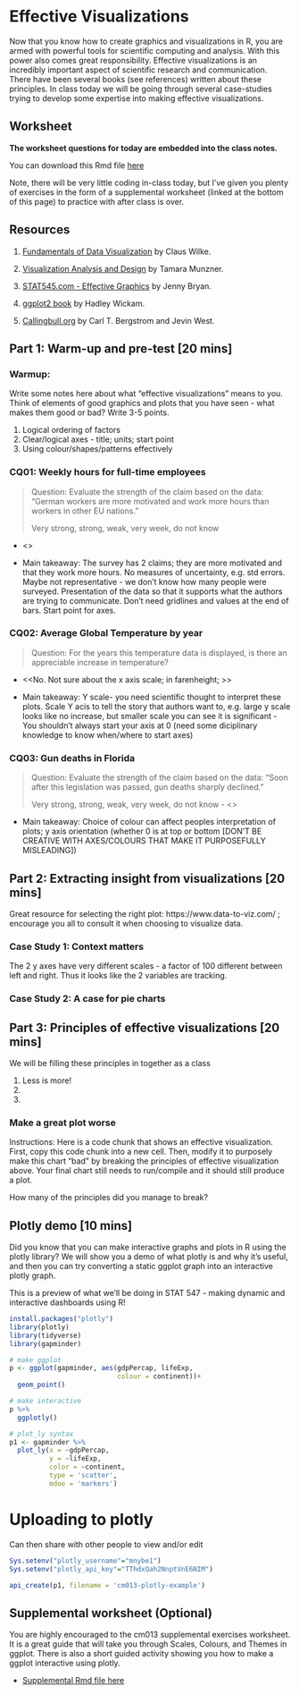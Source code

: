 # Effective Visualizations

Now that you know how to create graphics and visualizations in R, you are armed with powerful tools for scientific computing and analysis. With this power also comes great responsibility. Effective visualizations is an incredibly important aspect of scientific research and communication. There have been several books (see references) written about these principles. In class today we will be going through several case-studies trying to develop some expertise into making effective visualizations. 

## Worksheet

**The worksheet questions for today are embedded into the class notes.**

You can download this Rmd file [here](https://github.com/STAT545-UBC/Classroom/blob/master/cm013.Rmd)

Note, there will be very little coding in-class today, but I've given you plenty of exercises in the form of a supplemental worksheet (linked at the bottom of this page) to practice with after class is over.

## Resources

1. [Fundamentals of Data Visualization](https://serialmentor.com/dataviz/introduction.html) by Claus Wilke.

1. [Visualization Analysis and Design](https://www-taylorfrancis-com.ezproxy.library.ubc.ca/books/9780429088902) by Tamara Munzner.

1. [STAT545.com - Effective Graphics](https://stat545.com/effective-graphs.html) by Jenny Bryan.

1. [ggplot2 book](https://ggplot2-book.org) by Hadley Wickam.

1. [Callingbull.org](https://callingbull.org/tools.html) by Carl T. Bergstrom and Jevin West.

## Part 1: Warm-up and pre-test [20 mins]

### Warmup:

Write some notes here about what "effective visualizations" means to you. Think of elements of good graphics and plots that you have seen - what makes them good or bad? Write 3-5 points.

1. Logical ordering of factors
2. Clear/logical axes - title; units; start point
3. Using colour/shapes/patterns effectively


### CQ01: Weekly hours for full-time employees

> Question: Evaluate the strength of the claim based on the data: "German workers are more motivated and work more hours than workers in other EU nations."
>
> Very strong, strong, weak, very week, do not know

- <<Weak>> 

- Main takeaway: The survey has 2 claims; they are more motivated and that they work more hours. No measures of uncertainty, e.g. std errors. Maybe not representative - we don't know how many people were surveyed. Presentation of the data so that it supports what the authors are trying to communicate. Don't need gridlines and values at the end of bars. Start point for axes.

### CQ02: Average Global Temperature by year

> Question: For the years this temperature data is displayed, is there an appreciable increase in temperature?
>

- <<No. Not sure about the x axis scale; in farenheight; >>

- Main takeaway: Y scale- you need scientific thought to interpret these plots. Scale Y acis to tell the story that authors want to, e.g. large y scale looks like no increase, but smaller scale you can see it is significant - You shouldn't always start your axis at 0 (need some diciplinary knowledge to know when/where to start axes)

### CQ03: Gun deaths in Florida

> Question: Evaluate the strength of the claim based on the data: “Soon after this legislation was passed, gun deaths sharply declined."
>
> Very strong, strong, weak, very week, do not know
- <<Very weak>>

- Main takeaway: Choice of colour can affect peoples interpretation of plots; y axis orientation (whether 0 is at top or bottom [DON'T BE CREATIVE WITH AXES/COLOURS THAT MAKE IT PURPOSEFULLY MISLEADING])

## Part 2: Extracting insight from visualizations  [20 mins]

Great resource for selecting the right plot: https://www.data-to-viz.com/ ; encourage you all to consult it when choosing to visualize data.

### Case Study 1: Context matters
The 2 y axes have very different scales  - a factor of 100 different between left and right. Thus it looks like the 2 variables are tracking.

### Case Study 2: A case for pie charts

## Part 3: Principles of effective visualizations [20 mins]

We will be filling these principles in together as a class

1. Less is more!
2. 
3. 

### Make a great plot worse

Instructions: Here is a code chunk that shows an effective visualization. First, copy this code chunk into a new cell. Then, modify it to purposely make this chart "bad" by breaking the principles of effective visualization above. Your final chart still needs to run/compile and it should still produce a plot. 

How many of the principles did you manage to break?

## Plotly demo [10 mins]

Did you know that you can make interactive graphs and plots in R using the plotly library? We will show you a demo of what plotly is and why it's useful, and then you can try converting a static ggplot graph into an interactive plotly graph.

This is a preview of what we'll be doing in STAT 547 - making dynamic and interactive dashboards using R!

```r
install.packages("plotly")
library(plotly)
library(tidyverse)
library(gapminder)

# make ggplot
p <- ggplot(gapminder, aes(gdpPercap, lifeExp,
                           colour = continent))+
  geom_point()

# make interactive
p %>%
  ggplotly()

# plot_ly syntax
p1 <- gapminder %>%
  plot_ly(x = ~gdpPercap,
          y = ~lifeExp,
          color = ~continent,
          type = 'scatter',
          mdoe = 'markers')
```

# Uploading to plotly
Can then share with other people to view and/or edit
```r
Sys.setenv("plotly_username"="mnybe1")
Sys.setenv("plotly_api_key"="TThdxQah2NnptVnE6NIM")

api_create(p1, filename = 'cm013-plotly-example')
```


## Supplemental worksheet (Optional)

You are highly encouraged to the cm013 supplemental exercises worksheet. It is a great guide that will take you through Scales, Colours, and Themes in ggplot. There is also a short guided activity showing you how to make a ggplot interactive using plotly.

- [Supplemental Rmd file here](https://github.com/STAT545-UBC/Classroom/blob/master/tutorials/cm013-supplemental.Rmd)